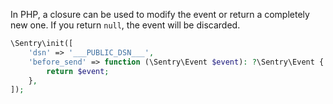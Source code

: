 In PHP, a closure can be used to modify the event or return a completely new one. If you return `null`, the event will be discarded.

<SignInNote />

```php
\Sentry\init([
    'dsn' => '___PUBLIC_DSN___',
    'before_send' => function (\Sentry\Event $event): ?\Sentry\Event {
        return $event;
    },
]);
```
